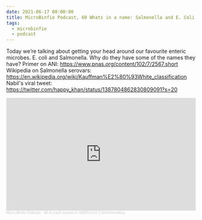 ```yaml
---
date: 2021-06-17 00:00:00
title: MicroBinfie Podcast, 60 Whats in a name: Salmonella and E. Coli
tags:
  - microbinfie
  - podcast
---
```

Today we’re talking about getting your head around our favourite
enteric microbes. E. coli and Salmonella. Why do they have some of the
names they have?  Primer on ANI:
https://www.pnas.org/content/102/7/2567.short Wikipedia on Salmonella
serovars:
https://en.wikipedia.org/wiki/Kauffman%E2%80%93White_classification
Nabil's viral tweet:
https://twitter.com/happy_khan/status/1387804862830809091?s=20

<iframe width="100%" height="300" scrolling="no" frameborder="no" allow="autoplay" src="https://w.soundcloud.com/player/?url=https%3A//api.soundcloud.com/tracks/1069995670&color=%23ff5500&auto_play=false&hide_related=false&show_comments=true&show_user=true&show_reposts=false&show_teaser=true&visual=true"></iframe><div style="font-size: 10px; color: #cccccc;line-break: anywhere;word-break: normal;overflow: hidden;white-space: nowrap;text-overflow: ellipsis; font-family: Interstate,Lucida Grande,Lucida Sans Unicode,Lucida Sans,Garuda,Verdana,Tahoma,sans-serif;font-weight: 100;"><a href="https://soundcloud.com/microbinfie" title="Micro Binfie Podcast" target="_blank" style="color: #cccccc; text-decoration: none;">Micro Binfie Podcast</a> · <a href="https://soundcloud.com/microbinfie/40-a-crash-course-in-sars-cov-2-bioinformatics" title="60 Whats in a name: Salmonella and E. Coli" target="_blank" style="color: #cccccc; text-decoration: none;">40 A crash course in SARS-CoV-2 bioinformatics</a></div>
